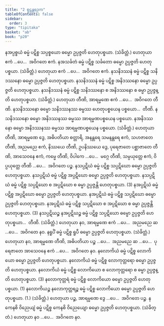 ```yaml
---
title: "2 စူဠန္တရဒုက"
tableOfContents: false
sidebar:
  order: 3
type: "tipitaka"
basket: "ab"
book: "p20"
---
```



<DynamicBreadcrumb />

<Division number="7" book="p20" e="ch" v="40" p="338">

<Paragraph number="19" book="p20">
နအပ္ပစ္စယံ ဓမ္မံ ပဋိစ္စ သပ္ပစ္စယော ဓမ္မော ဥပ္ပဇ္ဇတိ ဟေတုပစ္စယာ. (သံခိတ္တံ.)
</Paragraph>

<Paragraph number="20" book="p20">
ဟေတုယာ ဧကံ …ပေ…  အဝိဂတေ ဧကံ.
</Paragraph>

</Division>
<Division number="8" book="p20" e="ch" v="40" p="338">

<Paragraph number="21" book="p20">
နအသင်္ခတံ ဓမ္မံ ပဋိစ္စ သင်္ခတော ဓမ္မော ဥပ္ပဇ္ဇတိ ဟေတုပစ္စယာ. (သံခိတ္တံ.)
</Paragraph>

<Paragraph number="22" book="p20">
ဟေတုယာ ဧကံ …ပေ…  အဝိဂတေ ဧကံ.
</Paragraph>

</Division>
<Division number="9" book="p20" e="ch" v="40" p="338">

<Paragraph number="23" book="p20">
နသနိဒဿနံ ဓမ္မံ ပဋိစ္စ သနိဒဿနော ဓမ္မော ဥပ္ပဇ္ဇတိ ဟေတုပစ္စယာ. နသနိဒဿနံ ဓမ္မံ ပဋိစ္စ အနိဒဿနော ဓမ္မော ဥပ္ပဇ္ဇတိ ဟေတုပစ္စယာ. နသနိဒဿနံ ဓမ္မံ ပဋိစ္စ သနိဒဿနော စ အနိဒဿနော စ ဓမ္မာ ဥပ္ပဇ္ဇန္တိ ဟေတုပစ္စယာ. (သံခိတ္တံ.) ဟေတုယာ တီဏိ, အာရမ္မဏေ ဧကံ …ပေ…  အဝိဂတေ တီဏိ.
</Paragraph>

<Paragraph number="24" book="p20">
နသနိဒဿနော ဓမ္မော သနိဒဿနဿ ဓမ္မဿ ဟေတုပစ္စယေန ပစ္စယော…  တီဏိ.
</Paragraph>

<Paragraph number="25" book="p20">
နသနိဒဿနော ဓမ္မော အနိဒဿနဿ ဓမ္မဿ အာရမ္မဏပစ္စယေန ပစ္စယော. နအနိဒဿနော ဓမ္မော အနိဒဿနဿ ဓမ္မဿ အာရမ္မဏပစ္စယေန ပစ္စယော. (သံခိတ္တံ.)
</Paragraph>

<Paragraph number="26" book="p20">
ဟေတုယာ တီဏိ, အာရမ္မဏေ ဒွေ, အဓိပတိယာ စတ္တာရိ, အနန္တရေ သမနန္တရေ ဧကံ, သဟဇာတေ တီဏိ, အညမညေ ဧကံ, နိဿယေ တီဏိ, ဥပနိဿယေ ဒွေ, ပုရေဇာတေ ပစ္ဆာဇာတေ တီဏိ, အာသေဝနေ ဧကံ, ကမ္မေ တီဏိ, ဝိပါကေ …ပေ…  မဂ္ဂေ တီဏိ, သမ္ပယုတ္တေ ဧကံ, ဝိပ္ပယုတ္တေ တီဏိ …ပေ…  အဝိဂတေ ပဉ္စ.
</Paragraph>

</Division>
<Division number="10" book="p20" e="ch" v="40" p="339">

<Paragraph number="27" book="p20">
နသပ္ပဋိဃံ ဓမ္မံ ပဋိစ္စ သပ္ပဋိဃော ဓမ္မော ဥပ္ပဇ္ဇတိ ဟေတုပစ္စယာ. နသပ္ပဋိဃံ ဓမ္မံ ပဋိစ္စ အပ္ပဋိဃော ဓမ္မော ဥပ္ပဇ္ဇတိ ဟေတုပစ္စယာ. နသပ္ပဋိဃံ ဓမ္မံ ပဋိစ္စ သပ္ပဋိဃော စ အပ္ပဋိဃော စ ဓမ္မာ ဥပ္ပဇ္ဇန္တိ ဟေတုပစ္စယာ. (3)
</Paragraph>

<Paragraph number="28" book="p20">
နအပ္ပဋိဃံ ဓမ္မံ ပဋိစ္စ အပ္ပဋိဃော ဓမ္မော ဥပ္ပဇ္ဇတိ ဟေတုပစ္စယာ. နအပ္ပဋိဃံ ဓမ္မံ ပဋိစ္စ သပ္ပဋိဃော ဓမ္မော ဥပ္ပဇ္ဇတိ ဟေတုပစ္စယာ. နအပ္ပဋိဃံ ဓမ္မံ ပဋိစ္စ သပ္ပဋိဃော စ အပ္ပဋိဃော စ ဓမ္မာ ဥပ္ပဇ္ဇန္တိ ဟေတုပစ္စယာ. (3)
</Paragraph>

<Paragraph number="29" book="p20">
နသပ္ပဋိဃဉ္စ နအပ္ပဋိဃဉ္စ ဓမ္မံ ပဋိစ္စ သပ္ပဋိဃော ဓမ္မော ဥပ္ပဇ္ဇတိ ဟေတုပစ္စယာ…  တီဏိ. (သံခိတ္တံ.)
</Paragraph>

<Paragraph number="30" book="p20">
ဟေတုယာ နဝ, အာရမ္မဏေ ဧကံ …ပေ…  အညမညေ ဆ …ပေ…  အဝိဂတေ နဝ.
</Paragraph>

</Division>
<Division number="11" book="p20" e="ch" v="40" p="339">

<Paragraph number="31" book="p20">
နရူပိံ ဓမ္မံ ပဋိစ္စ ရူပီ ဓမ္မော ဥပ္ပဇ္ဇတိ ဟေတုပစ္စယာ. (သံခိတ္တံ.)
</Paragraph>

<Paragraph number="32" book="p20">
ဟေတုယာ နဝ, အာရမ္မဏေ တီဏိ, အဓိပတိယာ ပဉ္စ …ပေ…  အညမညေ ဆ …ပေ…  ပုရေဇာတေ အာသေဝနေ ဧကံ …ပေ…  အဝိဂတေ နဝ.
</Paragraph>

</Division>
<Division number="12" book="p20" e="ch" v="40" p="339">

<Paragraph number="33" book="p20">
နလောကိယံ ဓမ္မံ ပဋိစ္စ လောကိယော ဓမ္မော ဥပ္ပဇ္ဇတိ ဟေတုပစ္စယာ. နလောကိယံ ဓမ္မံ ပဋိစ္စ လောကုတ္တရော ဓမ္မော ဥပ္ပဇ္ဇတိ ဟေတုပစ္စယာ. နလောကိယံ ဓမ္မံ ပဋိစ္စ လောကိယော စ လောကုတ္တရော စ ဓမ္မာ ဥပ္ပဇ္ဇန္တိ ဟေတုပစ္စယာ. (3)
</Paragraph>

<Paragraph number="34" book="p20">
နလောကုတ္တရံ ဓမ္မံ ပဋိစ္စ လောကိယော ဓမ္မော ဥပ္ပဇ္ဇတိ ဟေတုပစ္စယာ. (1)
</Paragraph>

<Paragraph number="35" book="p20">
နလောကိယဉ္စ နလောကုတ္တရဉ္စ ဓမ္မံ ပဋိစ္စ လောကိယော ဓမ္မော ဥပ္ပဇ္ဇတိ ဟေတုပစ္စယာ. (1.) (သံခိတ္တံ.)
</Paragraph>

<Paragraph number="36" book="p20">
ဟေတုယာ ပဉ္စ, အာရမ္မဏေ ဒွေ …ပေ…  အဝိဂတေ ပဉ္စ.
</Paragraph>

</Division>
<Division number="13" book="p20" e="ch" v="40" p="339">

<Paragraph number="37" book="p20">
နကေနစိ ဝိညေယျံ ဓမ္မံ ပဋိစ္စ ကေနစိ ဝိညေယျော ဓမ္မော ဥပ္ပဇ္ဇတိ ဟေတုပစ္စယာ. (သံခိတ္တံ.)
</Paragraph>

<Paragraph number="38" book="p20">
ဟေတုယာ နဝ …ပေ…  အဝိဂတေ နဝ.
</Paragraph>
</Division>